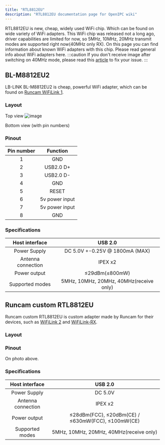 ```yaml
---
title: "RTL8812EU"
description: "RTL8812EU documentation page for OpenIPC wiki"
---
```


RTL8812EU is new, cheap, widely used WiFi chip. Which can be found on wide variety of WiFi adapters.
This WiFi chip was released not a long ago, driver capabilities are limited for now, so 5MHz, 10MHz, 20MHz transmit modes are supported right now(40MHz only RX). On this page you can find information about known WiFi adapters with this chip.
Please read general info about WiFi adapters here.
:::caution
If you don't receive image after switching on 40MHz mode, please read this [article](/use-cases/fpv/unbrick-eu-bu/) to fix your issue.
:::

## BL-M8812EU2
LB-LINK BL-M8812EU2 is cheap, powerful WiFi adapter, which can be found on [Runcam WiFiLink 1](/hardware/runcam/vtx/runcam-wifilink-v1/).
### Layout
Top view
![image](https://raw.githubusercontent.com/OpenIPC/docs/refs/heads/main/src/assets/images/bl-m8812eu2-top.png)

Bottom view (with pin numbers)
<ThemeImage
  lightSrc="https://raw.githubusercontent.com/OpenIPC/docs/refs/heads/main/src/assets/images/bl-m8812eu2-bottom-light.png"
  darkSrc="https://raw.githubusercontent.com/OpenIPC/docs/refs/heads/main/src/assets/images/bl-m8812eu2-bottom-dark.png"
  alt="WiFi adapter image"
/>

### Pinout
| Pin number  | Function        |
|:-----------:|:---------------:|
| 1           | GND             |
| 2           | USB2.0 D+       |
| 3           | USB2.0 D-       |
| 4           | GND             |
| 5           | RESET           |
| 6           | 5v power input  |
| 7           | 5v power input  |
| 8           | GND             |

### Specifications
| Host interface      | USB 2.0  |
|:-------------------:|:--------:|
| Power Supply        | DC 5.0V +-0.25V @ 1800mA (MAX) |
| Antenna connection  | IPEX x2                        |
| Power output        | ≤29dBm(≤800mW)                 |
| Supported modes     | 5MHz, 10MHz, 20MHz, 40MHz(receive only)                     |

## Runcam custom RTL8812EU
Runcam custom RTL8812EU is custom adapter made by Runcam for their devices, such as [WiFiLink 2](/hardware/runcam/vtx/runcam-wifilink-v2/) and [WiFiLink-RX](/hardware/runcam/vrx/runcam-wifilink-rx/).
### Layout
<ThemeImage
  lightSrc="https://raw.githubusercontent.com/OpenIPC/docs/refs/heads/main/src/assets/images/rtl8812eu-custom-runcam-top-light.png"
  darkSrc="https://raw.githubusercontent.com/OpenIPC/docs/refs/heads/main/src/assets/images/rtl8812eu-custom-runcam-top-dark.png"
  alt="Motherboard up image"
/>

### Pinout
On photo above.

### Specifications
| Host interface      | USB 2.0  |
|:-------------------:|:--------:|
| Power Supply        | DC 5.0V |
| Antenna connection  | IPEX x2                        |
| Power output        | ≤28dBm(FCC), ≤20dBm(CE) / ≤630mW(FCC), ≤100mW(CE)                 |
| Supported modes     | 5MHz, 10MHz, 20MHz, 40MHz(receive only)                  |

